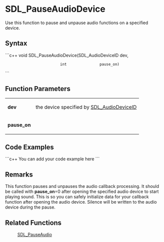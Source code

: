 <!-- pragma section-numbers off -->
<!-- pragma disable-camelcase -->

= SDL_PauseAudioDevice =
Use this function to pause and unpause audio functions on a specified device.


== Syntax ==
```c++
void SDL_PauseAudioDevice(SDL_AudioDeviceID dev,
                          int               pause_on)
```

== Function Parameters ==
{|
|'''dev'''
|the device specified by [[SDL_AudioDeviceID]]
|-
|'''pause_on'''
|
|}

== Code Examples ==
```c++
You can add your code example here
```

== Remarks ==
This function pauses and unpauses the audio callback processing. It should be called with '''pause_on'''=0 after opening the specified audio device to start playing sound. This is so you can safely initialize data for your callback function after opening the audio device. Silence will be written to the audio device during the pause.

== Related Functions ==
:[[SDL_PauseAudio]]

